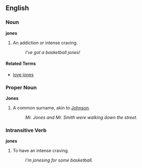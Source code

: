 ==English==

===Noun===
'''jones'''

# An addiction or intense craving.
#: ''I've got a basketball jones!''

====Related Terms====
* [[love jones]]

===Proper Noun===
'''Jones'''

# A common surname, akin to [[Johnson]].
#: ''Mr. Jones and Mr. Smith were walking down the street.''

===Intransitive Verb===
'''jones'''

# To have an intense craving.
#: ''I'm jonesing for some basketball.''